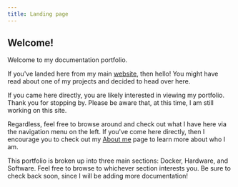 ```yaml
---
title: Landing page
---
```



## Welcome!

Welcome to my documentation portfolio.

If you've landed here from my main [website](https://www.jccpalmer.com), then hello! You might have read about one of my projects and decided to head over here.

If you came here directly, you are likely interested in viewing my portfolio. Thank you for stopping by. Please be aware that, at this time, I am still working on this site.

Regardless, feel free to browse around and check out what I have here via the navigation menu on the left. If you've come here directly, then I encourage you to check out my [About me](about/about-me) page to learn more about who I am.

This portfolio is broken up into three main sections: Docker, Hardware, and Software. Feel free to browse to whichever section interests you. Be sure to check back soon, since I will be adding more documentation!